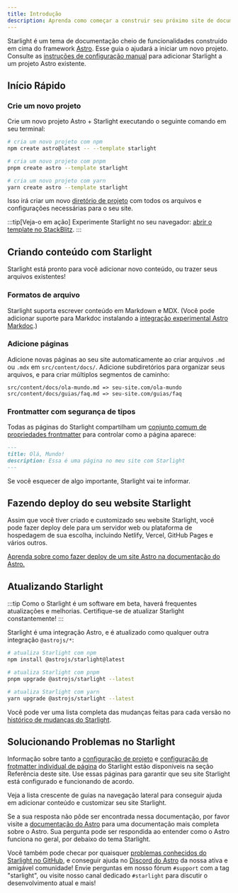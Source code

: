 ```yaml
---
title: Introdução
description: Aprenda como começar a construir seu próximo site de documentação com Starlight pelo Astro.
---
```



Starlight é um tema de documentação cheio de funcionalidades construído em cima do framework [Astro](https://astro.build).
Esse guia o ajudará a iniciar um novo projeto.
Consulte as [instruções de configuração manual](/pt-br/manual-setup) para adicionar Starlight a um projeto Astro existente.

## Início Rápido

### Crie um novo projeto

Crie um novo projeto Astro + Starlight executando o seguinte comando em seu terminal:

<Tabs>
<TabItem label="npm">

```sh
# cria um novo projeto com npm
npm create astro@latest -- --template starlight
```

</TabItem>
<TabItem label="pnpm">

```sh
# cria um novo projeto com pnpm
pnpm create astro --template starlight
```

</TabItem>
<TabItem label="Yarn">

```sh
# cria um novo projeto com yarn
yarn create astro --template starlight
```

</TabItem>
</Tabs>

Isso irá criar um novo [diretório de projeto](/pt-br/guides/project-structure/) com todos os arquivos e configurações necessárias para o seu site.

:::tip[Veja-o em ação]
Experimente Starlight no seu navegador:
[abrir o template no StackBlitz](https://stackblitz.com/github/withastro/starlight/tree/main/examples/basics).
:::

## Criando conteúdo com Starlight

Starlight está pronto para você adicionar novo conteúdo, ou trazer seus arquivos existentes!

### Formatos de arquivo

Starlight suporta escrever conteúdo em Markdown e MDX. (Você pode adicionar suporte para Markdoc instalando a [integração experimental Astro Markdoc](https://docs.astro.build/en/guides/integrations-guide/markdoc/).)

### Adicione páginas

Adicione novas páginas ao seu site automaticamente ao criar arquivos `.md` ou `.mdx` em `src/content/docs/`. Adicione subdiretórios para organizar seus arquivos, e para criar múltiplos segmentos de caminho:

```
src/content/docs/ola-mundo.md => seu-site.com/ola-mundo
src/content/docs/guias/faq.md => seu-site.com/guias/faq
```

### Frontmatter com segurança de tipos

Todas as páginas do Starlight compartilham um [conjunto comum de propriedades frontmatter](/pt-br/reference/frontmatter/) para controlar como a página aparece:

```md
---
title: Olá, Mundo!
description: Essa é uma página no meu site com Starlight
---
```

Se você esquecer de algo importante, Starlight vai te informar.

## Fazendo deploy do seu website Starlight

Assim que você tiver criado e customizado seu website Starlight, você pode fazer deploy dele para um servidor web ou plataforma de hospedagem de sua escolha, incluindo Netlify, Vercel, GitHub Pages e vários outros.

[Aprenda sobre como fazer deploy de um site Astro na documentação do Astro.](https://docs.astro.build/pt-br/guides/deploy/)

## Atualizando Starlight

:::tip
Como o Starlight é um software em beta, haverá frequentes atualizações e melhorias. Certifique-se de atualizar Starlight constantemente!
:::

Starlight é uma integração Astro, e é atualizado como qualquer outra integração `@astrojs/*`:

<Tabs>
<TabItem label="npm">

```sh
# atualiza Starlight com npm
npm install @astrojs/starlight@latest
```

</TabItem>
<TabItem label="pnpm">

```sh
# atualiza Starlight com pnpm
pnpm upgrade @astrojs/starlight --latest
```

</TabItem>
<TabItem label="Yarn">

```sh
# atualiza Starlight com yarn
yarn upgrade @astrojs/starlight --latest
```

</TabItem>
</Tabs>

Você pode ver uma lista completa das mudanças feitas para cada versão no [histórico de mudanças do Starlight](https://github.com/withastro/starlight/blob/main/packages/starlight/CHANGELOG.md).

## Solucionando Problemas no Starlight

Informação sobre tanto a [configuração de projeto](/pt-br/reference/configuration/) e [configuração de frotmatter individual de página](/pt-br/reference/frontmatter/) do Starlight estão disponíveis na seção Referência deste site. Use essas páginas para garantir que seu site Starlight está configurado e funcionando de acordo.

Veja a lista crescente de guias na navegação lateral para conseguir ajuda em adicionar conteúdo e customizar seu site Starlight.

Se a sua resposta não pôde ser encontrada nessa documentação, por favor visite a [documentação do Astro](https://docs.astro.build) para uma documentação mais completa sobre o Astro. Sua pergunta pode ser respondida ao entender como o Astro funciona no geral, por debaixo do tema Starlight.

Você também pode checar por quaisquer [problemas conhecidos do Starlight no GitHub](https://github.com/withastro/starlight/issues), e conseguir ajuda no [Discord do Astro](https://astro.build/chat/) da nossa ativa e amigável comunidade! Envie perguntas em nosso fórum `#support` com a tag "starlight", ou visite nosso canal dedicado `#starlight` para discutir o desenvolvimento atual e mais!
